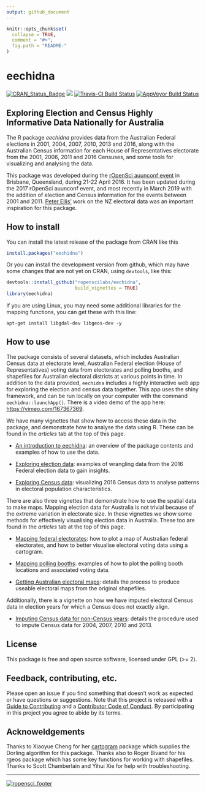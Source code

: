 ```yaml
---
output: github_document
---
```


<!-- README.md is generated from README.Rmd. Please edit that file -->

```r
knitr::opts_chunk$set(
  collapse = TRUE,
  comment = "#>",
  fig.path = "README-"
)
```

# eechidna

[![CRAN_Status_Badge](http://www.r-pkg.org/badges/version/eechidna)](http://cran.r-project.org/package=eechidna) [![](http://cranlogs.r-pkg.org/badges/grand-total/eechidna)](http://cran.rstudio.com/web/packages/eechidna/index.html) [![Travis-CI Build Status](https://travis-ci.org/ropenscilabs/eechidna.svg?branch=master)](https://travis-ci.org/ropenscilabs/eechidna) [![AppVeyor Build Status](https://ci.appveyor.com/api/projects/status/github/ropenscilabs/eechidna?branch=master&svg=true)](https://ci.appveyor.com/project/ropenscilabs/eechidna) 

## Exploring Election and Census Highly Informative Data Nationally for Australia

The R package *eechidna* provides data from the Australian Federal elections in 2001, 2004, 2007, 2010, 2013 and 2016, along with the Australian Census information for each House of Representatives electorate from the 2001, 2006, 2011 and 2016 Censuses, and some tools for visualizing and analysing the data.

This package was developed during the [rOpenSci auunconf event](http://auunconf.ropensci.org/) in Brisbane, Queensland, during 21-22 April 2016. It has been updated during the 2017 rOpenSci auunconf event, and most recently in March 2019 with the addition of election and Census information for the events between 2001 and 2011. [Peter Ellis'](https://github.com/ellisp/) work on the NZ electoral data was an important inspiration for this package.

## How to install

You can install the latest release of the package from CRAN like this

```r
install.packages("eechidna")
```

Or you can install the development version from github, which may have some changes that are not yet on CRAN, using `devtools`, like this:

```r
devtools::install_github("ropenscilabs/eechidna", 
                         build_vignettes = TRUE)
library(eechidna)
```

If you are using Linux, you may need some additional libraries for the mapping functions, you can get these with this line:

```
apt-get install libgdal-dev libgeos-dev -y
```


## How to use

The package consists of several datasets, which includes Australian Census data at electorate level, Australian Federal election (House of Representatives) voting data from electorates and polling booths, and shapefiles for Australian electoral districts at various points in time. In addition to the data provided, `eechidna` includes a highly interactive web app for exploring the election and census data together. This app uses the shiny framework, and can be run locally on your computer with the command `eechidna::launchApp()`. There is a video demo of the app here: <https://vimeo.com/167367369>.

We have many vignettes that show how to access these data in the package, and demonstrate how to analyse the data using R. These can be found in the *articles* tab at the top of this page.

- [An introduction to eechidna](articles/eechidna-intro.html): an overview of the package contents and examples of how to use the data.

- [Exploring election data](articles/exploring-election-data.html): examples of wrangling data from the 2016 Federal election data to gain insights.

- [Exploring Census data](articles/exploring-census-data.html): visualizing 2016 Census data to analyse patterns in electoral population characteristics.

There are also three vignettes that demonstrate how to use the spatial data to make maps. Mapping election data for Australia is not trivial because of the extreme variation in electorate size. In these vignettes we show some methods for effectively visualising election data in Australia. These too are found in the *articles* tab at the top of this page.

- [Mapping federal electorates](articles/plotting-electorates.html): how to plot a map of Australian federal electorates, and how to better visualise electoral voting data using a cartogram.

- [Mapping polling booths](articles/plotting-polling-stns.html): examples of how to plot the polling booth locations and associated voting data.

- [Getting Australian electoral maps](articles/getting-ozShapefiles.html): details the process to produce useable electoral maps from the original shapefiles.

Additionally, there is a vignette on how we have imputed electoral Census data in election years for which a Census does not exactly align.

- [Imputing Census data for non-Census years](article/imputing-census-data.html): details the procedure used to impute Census data for 2004, 2007, 2010 and 2013.

## License

This package is free and open source software, licensed under GPL (>= 2).

## Feedback, contributing, etc.

Please open an issue if you find something that doesn't work as expected or have questions or suggestions. Note that this project is released with a [Guide to Contributing](CONTRIBUTING.md) and a [Contributor Code of Conduct](CONDUCT.md). By participating in this project you agree to abide by its terms.

## Acknoweldgements 

Thanks to Xiaoyue Cheng for her [cartogram](https://github.com/chxy/cartogram) package which supplies the Dorling algorithm for this package. Thanks also to Roger Bivand for his rgeos package which has some key functions for working with shapefiles. Thanks to Scott Chamberlain and Yihui Xie for help with troubleshooting. 

---
[![ropensci_footer](http://ropensci.org/public_images/github_footer.png)](http://ropensci.org)